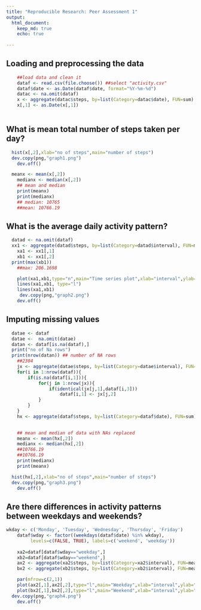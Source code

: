 ---
title: "Reproducible Research: Peer Assessment 1"
output: 
  html_document:
    keep_md: true
    echo: true
   
---


## Loading and preprocessing the data
```{r}
	##load data and clean it
	dataf <- read.csv(file.choose()) ##select "activity.csv"
	dataf$date <- as.Date(dataf$date, format="%Y-%m-%d")
	datac <- na.omit(dataf)
	x <- aggregate(datac$steps, by=list(Category=datac$date), FUN=sum)
	x[,1] <- as.Date(x[,1])
	
```


## What is mean total number of steps taken per day?
```{r fig.width=7, fig.height=6}
  hist(x[,2],xlab="no of steps",main="number of steps")
  dev.copy(png,"graph1.png")
	dev.off()

```
```{r}
  meanx <- mean(x[,2])
	medianx <- median(x[,2])
	## mean and median
	print(meanx)
	print(medianx)
	## median: 10765
	##mean: 10766.19
```
## What is the average daily activity pattern?
```{r}
  datad <- na.omit(dataf)
  xx1 <- aggregate(datad$steps, by=list(Category=datad$interval), FUN=mean)
	xa1 <- xx1[,1]
	xb1 <- xx1[,2]
  print(max(xb1))
	##max: 206.1698
```
```{r fig.width=7,fig.height=6}	 
	plot(xa1,xb1,type="n",main="Time series plot",xlab="interval",ylab="avg steps")
	lines(xa1,xb1, type="l")
	lines(xa1,xb1)
	 dev.copy(png,"graph2.png")
	dev.off()
```
## Imputing missing values
```{r}
  datae <- dataf
  datae <-	na.omit(datae)
  datan <- dataf[is.na(dataf),]
  print("no of Na rows")
  print(nrow(datan)) ## number of NA rows
	##2304
	jx <- aggregate(datae$steps, by=list(Category=datae$interval), FUN=mean,na.rm=T)
	for(i in 1:nrow(dataf)){
		if(is.na(dataf[i,1])){
			for(j in 1:nrow(jx)){
				if(identical(jx[j,1],dataf[i,3]))		
					dataf[i,1] <- jx[j,2]
			}	
		}
	}
	hx <- aggregate(dataf$steps, by=list(Category=dataf$date), FUN=sum)
	

	## mean and median of data with NAs replaced
	meanx <- mean(hx[,2])
	medianx <- median(hx[,2])
	##10766.19
	##10766.19
	print(medianx)
	print(meanx)
```

```{r fig.width=7,fig.height=6}	 
  hist(hx[,2],xlab="no of steps",main="number of steps")
  dev.copy(png,"graph3.png")
	dev.off()
```
## Are there differences in activity patterns between weekdays and weekends?
```{r}
wkday <- c('Monday', 'Tuesday', 'Wednesday', 'Thursday', 'Friday')
	dataf$wday <- factor((weekdays(dataf$date) %in% wkday), 
         levels=c(FALSE, TRUE), labels=c('weekend', 'weekday'))
	
	xa2=dataf[dataf$wday=="weekday",]
	xb2=dataf[dataf$wday=="weekend",]
	ax2 <- aggregate(xa2$steps, by=list(Category=xa2$interval), FUN=mean,na.rm=T)
	bx2 <- aggregate(xb2$steps, by=list(Category=xb2$interval), FUN=mean,na.rm=T)
```	
```{r fig.width=7,fig.height=6}	
	par(mfrow=c(2,1))
	plot(ax2[,1],ax2[,2],type="l",main="Weekday",xlab="interval",ylab="avg steps")
	plot(bx2[,1],bx2[,2],type="l",main="Weekend",xlab="interval",ylab="avg steps")
  dev.copy(png,"graph4.png")
	dev.off()
```